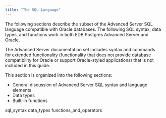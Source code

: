 ```yaml
---
title: "The SQL Language"
---
```


<div id="the_sql_language" class="registered_link"></div>


The following sections describe the subset of the Advanced Server SQL language compatible with Oracle databases. The following SQL syntax, data types, and functions work in both EDB Postgres Advanced Server and Oracle.

The Advanced Server documentation set includes syntax and commands for extended functionality (functionality that does not provide database compatibility for Oracle or support Oracle-styled applications) that is not included in this guide.

This section is organized into the following sections:

-   General discussion of Advanced Server SQL syntax and language elements
-   Data types
-   Built-in functions

<div class="toctree" maxdepth="3">

sql\_syntax data\_types functions\_and\_operators

</div>
